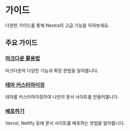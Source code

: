# 가이드

다양한 가이드를 통해 Nextra의 고급 기능을 익혀보세요.

## 주요 가이드

### [마크다운 활용법](/guides/markdown)
마크다운의 다양한 기능과 확장 문법을 알아봅니다.

### [테마 커스터마이징](/guides/theme)
테마를 커스터마이징하여 나만의 문서 사이트를 만들어봅니다.

### [배포하기](/guides/deployment)
Vercel, Netlify 등에 문서 사이트를 배포하는 방법을 알아봅니다.
